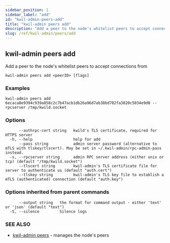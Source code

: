 ```yaml
---
sidebar_position: 1
sidebar_label: "add"
id: "kwil-admin-peers-add"
title: "kwil-admin peers add"
description: "Add a peer to the node's whitelist peers to accept connections from"
slug: /ref/kwil-admin/peers/add
---
```


## kwil-admin peers add

Add a peer to the node's whitelist peers to accept connections from

```
kwil-admin peers add <peerID> [flags]
```

### Examples

```
kwil-admin peers add 6ecaca8e9394c939a858c2c7b47acb1db26a96d7ab38bd702fa3820c5034e9d0 --rpcserver /tmp/kwild.socket
```

### Options

```
      --authrpc-cert string   kwild's TLS certificate, required for HTTPS server
  -h, --help                  help for add
      --pass string           admin server password (alternative to mTLS with tlskey/tlscert). May be set in ~/.kwil-admin/rpc-admin-pass instead.
  -s, --rpcserver string      admin RPC server address (either unix or tcp) (default "/tmp/kwild.socket")
      --tlscert string        kwil-admin's TLS certificate file for server to authenticate us (default "auth.cert")
      --tlskey string         kwil-admin's TLS key file to establish a mTLS (authenticated) connection (default "auth.key")
```

### Options inherited from parent commands

```
      --output string   the format for command output - either 'text' or 'json' (default "text")
  -S, --silence         Silence logs
```

### SEE ALSO

* [kwil-admin peers](/docs/ref/kwil-admin/peers)	 - manages the node's peers

